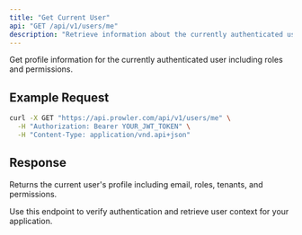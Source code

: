 ```yaml
---
title: "Get Current User"
api: "GET /api/v1/users/me"
description: "Retrieve information about the currently authenticated user."
---
```


Get profile information for the currently authenticated user including roles and permissions.

## Example Request

```bash
curl -X GET "https://api.prowler.com/api/v1/users/me" \
  -H "Authorization: Bearer YOUR_JWT_TOKEN" \
  -H "Content-Type: application/vnd.api+json"
```

## Response

Returns the current user's profile including email, roles, tenants, and permissions.

<Note>
Use this endpoint to verify authentication and retrieve user context for your application.
</Note>
